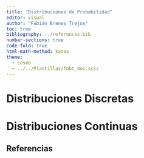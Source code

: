 ```yaml
---
title: "Distribuciones de Probabilidad"
editor: visual
author: "Fabián Brenes Trejos"
toc: true
bibliography: ../references.bib
number-sections: true
code-fold: true
html-math-method: katex
theme:
  - cosmo
  - ../../Plantillas/fmbt_doc.scss
---
```


# Distribuciones Discretas

# Distribuciones Continuas

## Referencias
